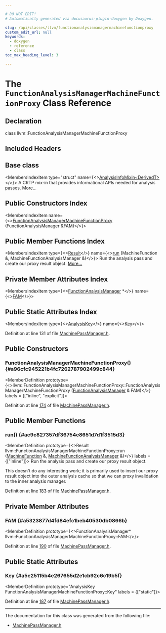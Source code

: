 ```yaml
---

# DO NOT EDIT!
# Automatically generated via docusaurus-plugin-doxygen by Doxygen.

slug: /api/classes/llvm/functionanalysismanagermachinefunctionproxy
custom_edit_url: null
keywords:
  - doxygen
  - reference
  - class
toc_max_heading_level: 3

---
```





# The `FunctionAnalysisManagerMachineFunctionProxy` Class Reference

<DoxygenPage pluginConfig={pluginConfig}>



## Declaration

<CodeBlock>class llvm::FunctionAnalysisManagerMachineFunctionProxy</CodeBlock>

## Included Headers

<IncludesList>
<IncludesListItem
  filePath="llvm/CodeGen/MachinePassManager.h"
  permalink="/docs/api/files/include/include/llvm/include/llvm/codegen/machinepassmanager-h"
  isLocal="true" />
</IncludesList>

## Base class

<MembersIndex>

<MembersIndexItem
  type="struct"
  name={<><a href="/docs/api/structs/llvm/analysisinfomixin">AnalysisInfoMixin&lt;DerivedT&gt;</a></>}>
A CRTP mix-in that provides informational APIs needed for analysis passes. <a href="/docs/api/structs/llvm/analysisinfomixin/#details">More...</a>
</MembersIndexItem>

</MembersIndex>

## Public Constructors Index

<MembersIndex>

<MembersIndexItem
  name={<><a href="#a96cfc945221b4fc7262787902499c844">FunctionAnalysisManagerMachineFunctionProxy</a> (FunctionAnalysisManager &amp;FAM)</>}>
</MembersIndexItem>

</MembersIndex>

## Public Member Functions Index

<MembersIndex>

<MembersIndexItem
  type={<><a href="/docs/api/classes/llvm/functionanalysismanagermachinefunctionproxy/result">Result</a></>}
  name={<><a href="#ae9c827357df36754e8651d7d1f3515d3">run</a> (MachineFunction &amp;, MachineFunctionAnalysisManager &amp;)</>}>
Run the analysis pass and create our proxy result object. <a href="#ae9c827357df36754e8651d7d1f3515d3">More...</a>
</MembersIndexItem>

</MembersIndex>

## Private Member Attributes Index

<MembersIndex>

<MembersIndexItem
  type={<><a href="/docs/api/namespaces/llvm/#adce09a5a0de0e3177eb00e932734af2f">FunctionAnalysisManager</a> &#42;</>}
  name={<><a href="#a5323877d4fd84efc1beb40530db0866b">FAM</a></>}>
</MembersIndexItem>

</MembersIndex>

## Public Static Attributes Index

<MembersIndex>

<MembersIndexItem
  type={<><a href="/docs/api/structs/llvm/analysiskey">AnalysisKey</a></>}
  name={<><a href="#a5e25115b4e267655d2e1cb92c6c19b5f">Key</a></>}>
</MembersIndexItem>

</MembersIndex>


Definition at line 131 of file <a href="/docs/api/files/include/include/llvm/include/llvm/codegen/machinepassmanager-h">MachinePassManager.h</a>.

<SectionDefinition>

## Public Constructors

### FunctionAnalysisManagerMachineFunctionProxy() {#a96cfc945221b4fc7262787902499c844}

<MemberDefinition
  prototype={<>llvm::FunctionAnalysisManagerMachineFunctionProxy::FunctionAnalysisManagerMachineFunctionProxy (<a href="/docs/api/namespaces/llvm/#adce09a5a0de0e3177eb00e932734af2f">FunctionAnalysisManager</a> &amp; FAM)</>}
  labels = {["inline", "explicit"]}>

Definition at line <a href="/docs/api/files/include/include/llvm/include/llvm/codegen/machinepassmanager-h/#l00174">174</a> of file <a href="/docs/api/files/include/include/llvm/include/llvm/codegen/machinepassmanager-h">MachinePassManager.h</a>.
</MemberDefinition>

</SectionDefinition>

<SectionDefinition>

## Public Member Functions

### run() {#ae9c827357df36754e8651d7d1f3515d3}

<MemberDefinition
  prototype={<>Result llvm::FunctionAnalysisManagerMachineFunctionProxy::run (<a href="/docs/api/classes/llvm/machinefunction">MachineFunction</a> &amp;, <a href="/docs/api/namespaces/llvm/#a064825a8817522ca733ac413a7122d36">MachineFunctionAnalysisManager</a> &amp;)</>}
  labels = {["inline"]}>
Run the analysis pass and create our proxy result object.

This doesn&#39;t do any interesting work; it is primarily used to insert our proxy result object into the outer analysis cache so that we can proxy invalidation to the inner analysis manager.

Definition at line <a href="/docs/api/files/include/include/llvm/include/llvm/codegen/machinepassmanager-h/#l00183">183</a> of file <a href="/docs/api/files/include/include/llvm/include/llvm/codegen/machinepassmanager-h">MachinePassManager.h</a>.
</MemberDefinition>

</SectionDefinition>

<SectionDefinition>

## Private Member Attributes

### FAM {#a5323877d4fd84efc1beb40530db0866b}

<MemberDefinition
  prototype={<>FunctionAnalysisManager&#42; llvm::FunctionAnalysisManagerMachineFunctionProxy::FAM</>}>

Definition at line <a href="/docs/api/files/include/include/llvm/include/llvm/codegen/machinepassmanager-h/#l00190">190</a> of file <a href="/docs/api/files/include/include/llvm/include/llvm/codegen/machinepassmanager-h">MachinePassManager.h</a>.
</MemberDefinition>

</SectionDefinition>

<SectionDefinition>

## Public Static Attributes

### Key {#a5e25115b4e267655d2e1cb92c6c19b5f}

<MemberDefinition
  prototype="AnalysisKey FunctionAnalysisManagerMachineFunctionProxy::Key"
  labels = {["static"]}>

Definition at line <a href="/docs/api/files/include/include/llvm/include/llvm/codegen/machinepassmanager-h/#l00187">187</a> of file <a href="/docs/api/files/include/include/llvm/include/llvm/codegen/machinepassmanager-h">MachinePassManager.h</a>.
</MemberDefinition>

</SectionDefinition>

<hr/>

The documentation for this class was generated from the following file:

<ul>
<li><a href="/docs/api/files/include/include/llvm/include/llvm/codegen/machinepassmanager-h">MachinePassManager.h</a></li>
</ul>

</DoxygenPage>
